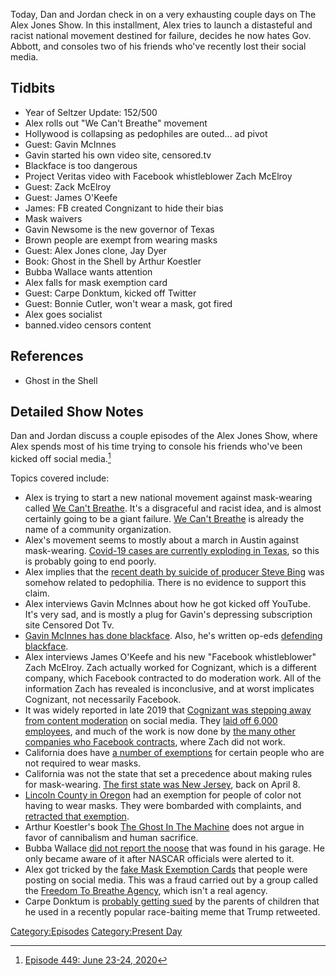 {{DEFAULTSORT:
    #_EPISODE_0449:June 23-24, 2020
}}{{Episode
    | title             = June 23-24, 2020
    | caption           = [https://knowledgefight.libsyn.com/449-june-23-24-2020 Listen to this episode on Libsyn]
    | episodeNumber     = 449
    | length            = 01:27:27
    | airDate           = June 26, 2020
    | coverageStartDate = June 23, 2020
    | coverageEndDate   = June 24, 2020
    | episodeType       = [[:Category:Present Day|Present Day]]
    | appearance        = [[Gavin McInnes]], [[Zach McElroy]], [[James O'Keefe]], [[Gavin Newsome]], [[Jay Dyer]], [[Arthur Koestler]], [[Bubba Wallace]], [[Carpe Donktum]], [[Bonnie Cutler]]
    | previousEpisode   = [[448: June 21-22, 2020]]
    | nextEpisode       = [[450: June 25-26, 2020]]
}}

{{Stub}}

Today, Dan and Jordan check in on a very exhausting couple days on The Alex Jones Show. In this installment, Alex tries to launch a distasteful and racist national movement destined for failure, decides he now hates Gov. Abbott, and consoles two of his friends who've recently lost their social media.

==Tidbits==

*Year of Seltzer Update: 152/500
*Alex rolls out "We Can't Breathe" movement
*Hollywood is collapsing as pedophiles are outed... ad pivot
*Guest: Gavin McInnes
*Gavin started his own video site, censored.tv
*Blackface is too dangerous
*Project Veritas video with Facebook whistleblower Zach McElroy
*Guest: Zack McElroy
*Guest: James O'Keefe
*James: FB created Congnizant to hide their bias
*Mask waivers
*Gavin Newsome is the new governor of Texas
*Brown people are exempt from wearing masks
*Guest: Alex Jones clone, Jay Dyer
*Book: Ghost in the Shell by Arthur Koestler
*Bubba Wallace wants attention
*Alex falls for mask exemption card
*Guest: Carpe Donktum, kicked off Twitter
*Guest: Bonnie Cutler, won't wear a mask, got fired
*Alex goes socialist
*banned.video censors content

==References==

*Ghost in the Shell

==Detailed Show Notes==

Dan and Jordan discuss a couple episodes of the Alex Jones Show, where Alex spends most of his time trying to console his friends who've been kicked off social media.<ref>[https://knowledgefight.com/research/2020/6/25/episode-449-june-23-24-2020 Episode 449: June 23-24, 2020]</ref>

Topics covered include:

*Alex is trying to start a new national movement against mask-wearing called [https://wecantbreathe.news/ We Can't Breathe]. It's a disgraceful and racist idea, and is almost certainly going to be a giant failure. [http://wecantbreathe.org/ We Can't Breathe] is already the name of a community organization.
*Alex's movement seems to mostly about a march in Austin against mask-wearing. [https://dshs.texas.gov/coronavirus/additionaldata/ Covid-19 cases are currently exploding in Texas], so this is probably going to end poorly.
*Alex implies that the [https://pagesix.com/2020/06/23/steve-bing-suicide-spurred-by-money-drugs-and-mental-health-struggle/ recent death by suicide of producer Steve Bing] was somehow related to pedophilia. There is no evidence to support this claim.
*Alex interviews Gavin McInnes about how he got kicked off YouTube. It's very sad, and is mostly a plug for Gavin's depressing subscription site Censored Dot Tv.
*[https://twitter.com/goldsbie/status/1174767491261898753?lang=en Gavin McInnes has done blackface]. Also, he's written op-eds [https://www.fivefeetoffury.com/2014/03/07/gavin-mcinnes-whats-wrong-with-blackface/ defending blackface].
*Alex interviews James O'Keefe and his new "Facebook whistleblower" Zach McElroy. Zach actually worked for Cognizant, which is a different company, which Facebook contracted to do moderation work. All of the information Zach has revealed is inconclusive, and at worst implicates Cognizant, not necessarily Facebook.
*It was widely reported in late 2019 that [https://www.bbc.com/news/technology-50247540 Cognizant was stepping away from content moderation] on social media. They [https://www.crn.com/news/channel-programs/cognizant-laying-off-6-000-as-it-exits-content-moderation-business-linked-with-facebook laid off 6,000 employees], and much of the work is now done by [https://www.cnet.com/news/facebook-content-moderation-is-an-ugly-business-heres-who-does-it/ the many other companies who Facebook contracts], where Zach did not work.
*California does have [https://abc7.com/masks-face-coverings-order-statewide/6254439/ a number of exemptions] for certain people who are not required to wear masks.
*California was not the state that set a precedence about making rules for mask-wearing. [https://www.cnn.com/2020/06/19/us/states-face-mask-coronavirus-trnd/index.html The first state was New Jersey], back on April 8.
*[https://www.cnn.com/2020/06/24/us/oregon-county-people-of-color-mask-trnd/index.html Lincoln County in Oregon] had an exemption for people of color not having to wear masks. They were bombarded with complaints, and [https://www.statesmanjournal.com/story/news/2020/06/24/oregon-coronavirus-lincoln-county-mask-ordinance-covid-19/3247895001/ retracted that exemption].
*Arthur Koestler's book [https://archive.org/details/TheGhostInTheMachine/mode/2up The Ghost In The Machine] does not argue in favor of cannibalism and human sacrifice.
*Bubba Wallace [https://www.al.com/motorsports/2020/06/timeline-of-how-bubba-wallace-noose-was-found-and-reported.html did not report the noose] that was found in his garage. He only became aware of it after NASCAR officials were alerted to it.
*Alex got tricked by the [https://www.newsweek.com/face-mask-exemption-cards-fake-1513402 fake Mask Exemption Cards] that people were posting on social media. This was a fraud carried out by a group called the [https://web.archive.org/web/20200624214535/https://www.ftbagency.com/ Freedom To Breathe Agency], which isn't a real agency.
*Carpe Donktum is [https://forbes.com/sites/rachelsandler/2020/06/24/parents-to-sue-trump-meme-creator-carpe-donktum-over-manipulated-video-of-toddlers/#299ef8241e27 probably getting sued] by the parents of children that he used in a recently popular race-baiting meme that Trump retweeted.

[[Category:Episodes]]
[[Category:Present Day]]
